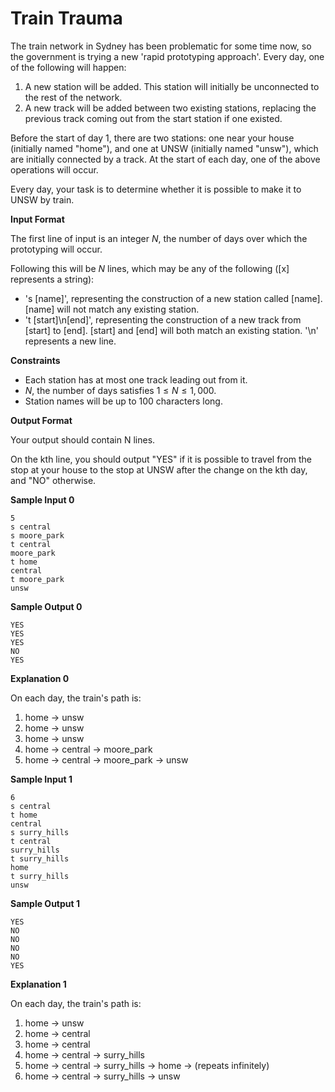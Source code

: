 # Train Trauma

The train network in Sydney has been problematic for some time now, so the government is trying a new 'rapid prototyping approach'. Every day, one of the following will happen:

1) A new station will be added. This station will initially be unconnected to the rest of the network. 
2) A new track will be added between two existing stations, replacing the previous track coming out from the start station if one existed.

Before the start of day 1, there are two stations: one near your house (initially named "home"), and one at UNSW (initially named "unsw"), which are initially connected by a track. At the start of each day, one of the above operations will occur. 

Every day, your task is to determine whether it is possible to make it to UNSW by train.

**Input Format**  

The first line of input is an integer $N$, the number of days over which the prototyping will occur.

Following this will be $N$ lines, which may be any of the following ([x] represents a string):

- 's [name]', representing the construction of a new station called [name]. [name] will not match any existing station.
- 't [start]\n[end]', representing the construction of a new track from [start] to [end]. [start] and [end] will both match an existing station. '\n' represents a new line.

**Constraints**  

 - Each station has at most one track leading out from it.
 - $N$, the number of days satisfies $1 \leq N \leq 1,000$.
 - Station names will be up to 100 characters long. 

**Output Format**  

Your output should contain N lines. 

On the kth line, you should output "YES" if it is possible to travel from the stop at your house to the stop at UNSW after the change on the kth day, and "NO" otherwise. 

**Sample Input 0**

```
5
s central
s moore_park
t central
moore_park
t home
central
t moore_park
unsw
```

**Sample Output 0**

```
YES
YES
YES
NO
YES
```

**Explanation 0**

On each day, the train's path is:

1. home -> unsw
2. home -> unsw
3. home -> unsw
4. home -> central -> moore_park
5. home -> central -> moore_park -> unsw

**Sample Input 1**

```
6
s central
t home
central
s surry_hills
t central
surry_hills
t surry_hills
home
t surry_hills
unsw
```

**Sample Output 1**

```
YES
NO
NO
NO
NO
YES
```

**Explanation 1**

On each day, the train's path is:

1. home -> unsw
2. home -> central
3. home -> central
4. home -> central -> surry_hills
5. home -> central -> surry_hills -> home -> (repeats infinitely)
6. home -> central -> surry_hills -> unsw